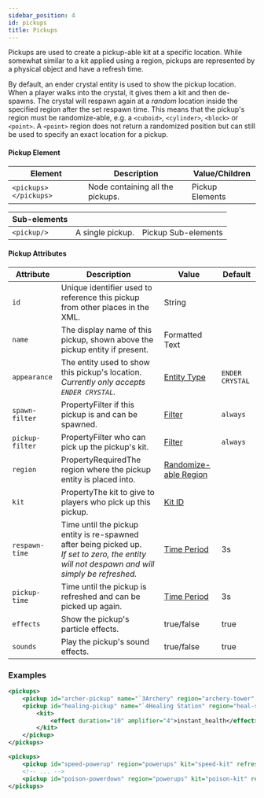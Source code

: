```yaml
---
sidebar_position: 4
id: pickups
title: Pickups
---
```


Pickups are used to create a pickup-able kit at a specific location.
While somewhat similar to a kit applied using a region, pickups are represented by a physical object and have a refresh time.

By default, an ender crystal entity is used to show the pickup location.
When a player walks into the crystal, it gives them a kit and then de-spawns.
The crystal will respawn again at a *random* location inside the specified region after the set respawn time.
This means that the pickup's region must be randomize-able, e.g. a `<cuboid>`, `<cylinder>`, `<block>` or `<point>`.
A `<point>` region does not return a randomized position but can still be used to specify an exact location for a pickup.

#### Pickup Element

| Element | Description | Value/Children |
|---|---|---|
| `<pickups> </pickups>` | Node containing all the pickups. | <span className="badge badge--secondary">Pickup Elements</span> |

| Sub-elements |||
|---|---|---|
| `<pickup/>` | A single pickup. | <span className="badge badge--secondary">Pickup Sub-elements</span> |

#### Pickup Attributes

| Attribute | Description | Value | Default |
|---|---|---|---|
| `id` | Unique identifier used to reference this pickup from other places in the XML. | <span className="badge badge--primary">String</span> |
| `name` | The display name of this pickup, shown above the pickup entity if present. | <span className="badge badge--primary">Formatted Text</span> |
| `appearance` | The entity used to show this pickup's location.<br />*Currently only accepts `ENDER CRYSTAL`.* | [Entity Type](/docs/reference/entities/entity-types) | `ENDER CRYSTAL ` |
| `spawn-filter` | <span className="badge badge--secondary" title="Can be either this attribute or a sub-element.">Property</span>Filter if this pickup is and can be spawned. | [Filter](/docs/modules/mechanics/filters) | `always` |
| `pickup-filter` | <span className="badge badge--secondary" title="Can be either this attribute or a sub-element.">Property</span>Filter who can pick up the pickup's kit. | [Filter](/docs/modules/mechanics/filters) | `always` |
| `region` | <span className="badge badge--secondary" title="Can be either this attribute or a sub-element.">Property</span><span className="badge badge--danger">Required</span>The region where the pickup entity is placed into. | [Randomize-able Region](/docs/modules/mechanics/regions) |
| `kit` | <span className="badge badge--secondary" title="Can be either this attribute or a sub-element.">Property</span>The kit to give to players who pick up this pickup. | [Kit ID](/docs/modules/gear/kits) |
| `respawn-time` | Time until the pickup entity is re-spawned after being picked up.<br />*If set to zero, the entity will not despawn and will simply be refreshed.* | [Time Period](/docs/reference/misc/time-periods) | 3s |
| `pickup-time` | Time until the pickup is refreshed and can be picked up again. | [Time Period](/docs/reference/misc/time-periods) | 3s |
| `effects` | Show the pickup's particle effects. | <span className="badge badge--primary">true/false</span> | true |
| `sounds` | Play the pickup's sound effects. | <span className="badge badge--primary">true/false</span> | true |

### Examples

```xml
<pickups>
    <pickup id="archer-pickup" name="`3Archery" region="archery-tower" kit="archery-kit" refresh="5m"/>
    <pickup id="healing-pickup" name="`4Healing Station" region="heal-station" refresh="1m">
        <kit>
            <effect duration="10" amplifier="4">instant_health</effect>
        </kit>
    </pickup>
</pickups>
```

```xml
<pickups>
    <pickup id="speed-powerup" region="powerups" kit="speed-kit" refresh="10s"/>
    <!-- ... -->
    <pickup id="poison-powerdown" region="powerups" kit="poison-kit" refresh="10s"/>
</pickups>
```
